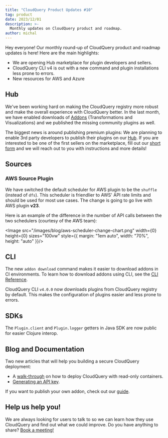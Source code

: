 ```yaml
---
title: "CloudQuery Product Updates #10"
tag: product
date: 2023/12/01
description: >-
  Monthly updates on CloudQuery product and roadmap.
author: michal
---
```



<BlogHeader/>

Hey everyone! Our monthly round-up of CloudQuery product and roadmap updates is here! Here are the main highlights:

- We are opening Hub marketplace for plugin developers and sellers.
- CloudQuery CLI v4 is out with a new command and plugin installations less prone to errors.
- New resources for AWS and Azure


## Hub

We've been working hard on making the CloudQuery registry more robust and make the overall experience with CloudQuery better. In the last month, we have enabled downloads of [Addons](https://hub.cloudquery.io/addons/transformation) (Transformations and Visualizations) and we published the missing community plugins as well.

The biggest news is around publishing premium plugins: We are planning to enable 3rd party developers to publish their plugins on our [Hub](https://hub.cloudquery.io/). If you are interested to be one of the first sellers on the marketplace, fill out our [short form](https://docs.cloudquery.io/register-for-marketplace) and we will reach out to you with instructions and more details!

## Sources

### AWS Source Plugin

We have switched the default scheduler for AWS plugin to be the `shuffle` (instead of `dfs`). This scheduler is friendlier to AWS' API rate limits and should be used for most use cases. The change is going to go live with AWS plugin **v23**.

Here is an example of the difference in the number of API calls between the two schedulers (courtesy of the AWS team):

<Image src="/images/blog/aws-scheduler-change-chart.png" width={0}
  height={0}
  sizes="100vw"
  style={{ margin: "1em auto", width: "70%", height: "auto" }}/>

## CLI

The new `addon download` command makes it easier to download addons in CI environments. To learn how to download addons using CLI, see the [CLI Reference](/docs/reference/cli/cloudquery_addon_download).

CloudQuery CLI `v4.0.0` now downloads plugins from CloudQuery registry by default. This makes the configuration of plugins easier and less prone to errors.

## SDKs

The `Plugin.client` and `Plugin.logger` getters in Java SDK are now public for easier Clojure interop.

## Blog and Documentation

Two new articles that will help you building a secure CloudQuery deployment:

- A [walk-through](https://docs.cloudquery.io/docs/deployment/read-only-containers) on how to deploy CloudQuery with read-only containers.
- [Generating an API key](/docs/deployment/generate-api-key).

If you want to publish your own addon, check out our [guide](/docs/developers/publishing-an-addon-to-the-hub).

## Help us help you!

We are always looking for users to talk to so we can learn how they use CloudQuery and find out what we could improve. Do you have anything to share? [Book a meeting!](https://calendar.app.google/VuKvf5RwXoKFfXuh8)
